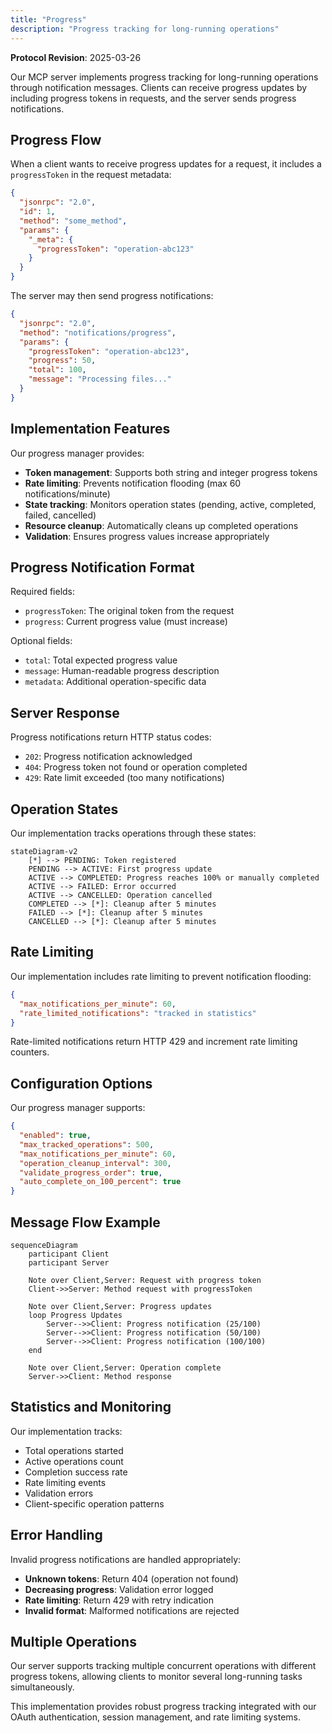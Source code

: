 ```yaml
---
title: "Progress"
description: "Progress tracking for long-running operations"
---
```


<div id="enable-section-numbers" />

<Info>**Protocol Revision**: 2025-03-26</Info>

Our MCP server implements progress tracking for long-running operations through notification messages. Clients can receive progress updates by including progress tokens in requests, and the server sends progress notifications.

## Progress Flow

When a client wants to receive progress updates for a request, it includes a `progressToken` in the request metadata:

```json
{
  "jsonrpc": "2.0",
  "id": 1,
  "method": "some_method",
  "params": {
    "_meta": {
      "progressToken": "operation-abc123"
    }
  }
}
```

The server may then send progress notifications:

```json
{
  "jsonrpc": "2.0",
  "method": "notifications/progress",
  "params": {
    "progressToken": "operation-abc123",
    "progress": 50,
    "total": 100,
    "message": "Processing files..."
  }
}
```

## Implementation Features

Our progress manager provides:

- **Token management**: Supports both string and integer progress tokens
- **Rate limiting**: Prevents notification flooding (max 60 notifications/minute)
- **State tracking**: Monitors operation states (pending, active, completed, failed, cancelled)
- **Resource cleanup**: Automatically cleans up completed operations
- **Validation**: Ensures progress values increase appropriately

## Progress Notification Format

Required fields:

- `progressToken`: The original token from the request
- `progress`: Current progress value (must increase)

Optional fields:

- `total`: Total expected progress value
- `message`: Human-readable progress description
- `metadata`: Additional operation-specific data

## Server Response

Progress notifications return HTTP status codes:

- `202`: Progress notification acknowledged
- `404`: Progress token not found or operation completed
- `429`: Rate limit exceeded (too many notifications)

## Operation States

Our implementation tracks operations through these states:

```mermaid
stateDiagram-v2
    [*] --> PENDING: Token registered
    PENDING --> ACTIVE: First progress update
    ACTIVE --> COMPLETED: Progress reaches 100% or manually completed
    ACTIVE --> FAILED: Error occurred
    ACTIVE --> CANCELLED: Operation cancelled
    COMPLETED --> [*]: Cleanup after 5 minutes
    FAILED --> [*]: Cleanup after 5 minutes
    CANCELLED --> [*]: Cleanup after 5 minutes
```

## Rate Limiting

Our implementation includes rate limiting to prevent notification flooding:

```json
{
  "max_notifications_per_minute": 60,
  "rate_limited_notifications": "tracked in statistics"
}
```

Rate-limited notifications return HTTP 429 and increment rate limiting counters.

## Configuration Options

Our progress manager supports:

```json
{
  "enabled": true,
  "max_tracked_operations": 500,
  "max_notifications_per_minute": 60,
  "operation_cleanup_interval": 300,
  "validate_progress_order": true,
  "auto_complete_on_100_percent": true
}
```

## Message Flow Example

```mermaid
sequenceDiagram
    participant Client
    participant Server

    Note over Client,Server: Request with progress token
    Client->>Server: Method request with progressToken

    Note over Client,Server: Progress updates
    loop Progress Updates
        Server-->>Client: Progress notification (25/100)
        Server-->>Client: Progress notification (50/100)
        Server-->>Client: Progress notification (100/100)
    end

    Note over Client,Server: Operation complete
    Server->>Client: Method response
```

## Statistics and Monitoring

Our implementation tracks:

- Total operations started
- Active operations count
- Completion success rate
- Rate limiting events
- Validation errors
- Client-specific operation patterns

## Error Handling

Invalid progress notifications are handled appropriately:

- **Unknown tokens**: Return 404 (operation not found)
- **Decreasing progress**: Validation error logged
- **Rate limiting**: Return 429 with retry indication
- **Invalid format**: Malformed notifications are rejected

## Multiple Operations

Our server supports tracking multiple concurrent operations with different progress tokens, allowing clients to monitor several long-running tasks simultaneously.

This implementation provides robust progress tracking integrated with our OAuth authentication, session management, and rate limiting systems.

